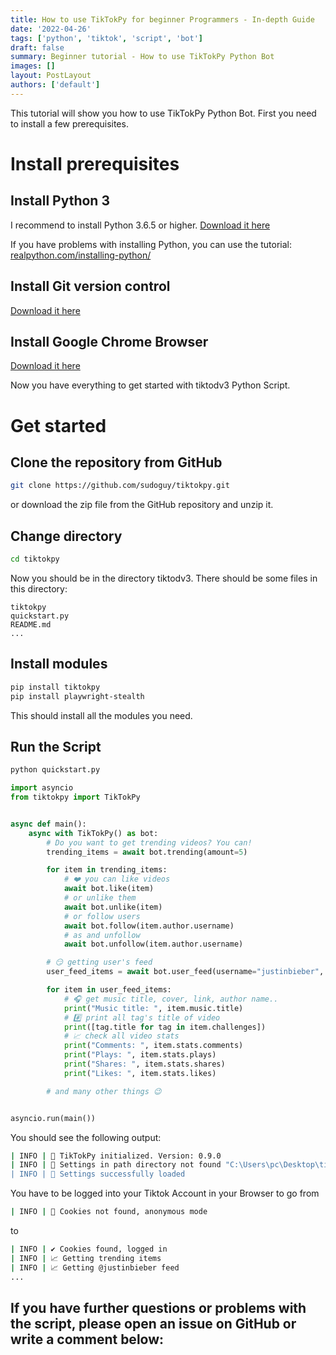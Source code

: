 ```yaml
---
title: How to use TikTokPy for beginner Programmers - In-depth Guide
date: '2022-04-26'
tags: ['python', 'tiktok', 'script', 'bot']
draft: false
summary: Beginner tutorial - How to use TikTokPy Python Bot
images: []
layout: PostLayout
authors: ['default']
---
```


This tutorial will show you how to use TikTokPy Python Bot. First you need to install a few prerequisites.

# Install prerequisites

## Install Python 3

I recommend to install Python 3.6.5 or higher.
[Download it here](https://www.python.org/downloads/)

If you have problems with installing Python, you can use the tutorial:
[realpython.com/installing-python/](https://realpython.com/installing-python/)

## Install Git version control

[Download it here](https://git-scm.com/downloads)

## Install Google Chrome Browser

[Download it here](https://www.google.com/intl/en_en/chrome/)

Now you have everything to get started with tiktodv3 Python Script.

# Get started

## Clone the repository from GitHub

```bash
git clone https://github.com/sudoguy/tiktokpy.git
```

or download the zip file from the GitHub repository and unzip it.

## Change directory

```bash
cd tiktokpy
```

Now you should be in the directory tiktodv3.
There should be some files in this directory:

```
tiktokpy
quickstart.py
README.md
...
```

## Install modules

```bash
pip install tiktokpy
pip install playwright-stealth
```

This should install all the modules you need.

## Run the Script

```bash
python quickstart.py
```

```python
import asyncio
from tiktokpy import TikTokPy


async def main():
    async with TikTokPy() as bot:
        # Do you want to get trending videos? You can!
        trending_items = await bot.trending(amount=5)

        for item in trending_items:
            # ❤️ you can like videos
            await bot.like(item)
            # or unlike them
            await bot.unlike(item)
            # or follow users
            await bot.follow(item.author.username)
            # as and unfollow
            await bot.unfollow(item.author.username)

        # 😏 getting user's feed
        user_feed_items = await bot.user_feed(username="justinbieber", amount=5)

        for item in user_feed_items:
            # 🎧 get music title, cover, link, author name..
            print("Music title: ", item.music.title)
            # #️⃣ print all tag's title of video
            print([tag.title for tag in item.challenges])
            # 📈 check all video stats
            print("Comments: ", item.stats.comments)
            print("Plays: ", item.stats.plays)
            print("Shares: ", item.stats.shares)
            print("Likes: ", item.stats.likes)

        # and many other things 😉


asyncio.run(main())
```

You should see the following output:

```bash
| INFO | 🥳 TikTokPy initialized. Version: 0.9.0
| INFO | 🔧 Settings in path directory not found "C:\Users\pc\Desktop\tiktokpy\settings.toml". I'll create default settings here: C:\Users\pc\Desktop\tiktokpy\settings.toml
| INFO | 🔧 Settings successfully loaded
```

You have to be logged into your Tiktok Account in your Browser to go from

```bash
| INFO | 🛑 Cookies not found, anonymous mode
```

to

```bash
| INFO | ✔️ Cookies found, logged in
| INFO | 📈 Getting trending items
| INFO | 📈 Getting @justinbieber feed
...
```

## If you have further questions or problems with the script, please open an issue on GitHub or write a comment below:
